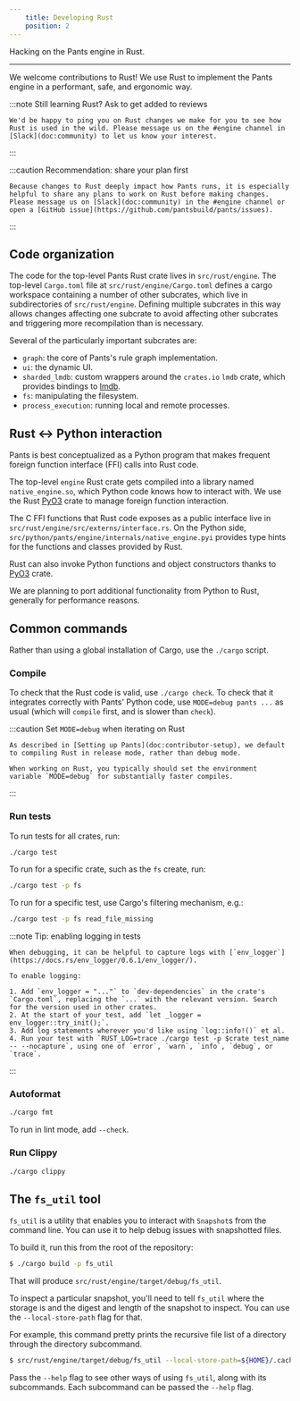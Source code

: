 ```yaml
---
    title: Developing Rust
    position: 2
---
```


Hacking on the Pants engine in Rust.

---

We welcome contributions to Rust! We use Rust to implement the Pants engine in a performant, safe, and ergonomic way.


:::note Still learning Rust? Ask to get added to reviews

    We'd be happy to ping you on Rust changes we make for you to see how Rust is used in the wild. Please message us on the #engine channel in [Slack](doc:community) to let us know your interest.
:::


:::caution Recommendation: share your plan first

    Because changes to Rust deeply impact how Pants runs, it is especially helpful to share any plans to work on Rust before making changes. Please message us on [Slack](doc:community) in the #engine channel or open a [GitHub issue](https://github.com/pantsbuild/pants/issues).
:::

Code organization
-----------------

The code for the top-level Pants Rust crate lives in `src/rust/engine`. The top-level `Cargo.toml` file at `src/rust/engine/Cargo.toml` defines a cargo workspace containing a number of other subcrates, which live in subdirectories of `src/rust/engine`. Defining multiple subcrates in this way allows changes affecting one subcrate to avoid affecting other subcrates and triggering more recompilation than is necessary.

Several of the particularly important subcrates are:

- `graph`: the core of Pants's rule graph implementation.
- `ui`: the dynamic UI.
- `sharded_lmdb`: custom wrappers around the `crates.io` `lmdb` crate, which provides bindings to [lmdb](https://en.wikipedia.org/wiki/Lightning_Memory-Mapped_Database).
- `fs`: manipulating the filesystem.
- `process_execution`: running local and remote processes.

Rust \<-> Python interaction
----------------------------

Pants is best conceptualized as a Python program that makes frequent foreign function interface (FFI) calls into Rust code. 

The top-level `engine` Rust crate gets compiled into a library named `native_engine.so`, which Python code knows how to interact with. We use the Rust [PyO3](https://pyo3.rs/) crate to manage foreign function interaction.

The C FFI functions that Rust code exposes as a public interface live in `src/rust/engine/src/externs/interface.rs`. On the Python side, `src/python/pants/engine/internals/native_engine.pyi` provides type hints for the functions and classes provided by Rust.

Rust can also invoke Python functions and object constructors thanks to [PyO3](https://pyo3.rs) crate.

We are planning to port additional functionality from Python to Rust, generally for performance reasons.

Common commands
---------------

Rather than using a global installation of Cargo, use the `./cargo` script.

### Compile

To check that the Rust code is valid, use `./cargo check`. To check that it integrates correctly with Pants' Python code, use `MODE=debug pants ...` as usual (which will `compile` first, and is slower than `check`).


:::caution Set `MODE=debug` when iterating on Rust

    As described in [Setting up Pants](doc:contributor-setup), we default to compiling Rust in release mode, rather than debug mode.
    
    When working on Rust, you typically should set the environment variable `MODE=debug` for substantially faster compiles.
:::

### Run tests

To run tests for all crates, run:

```bash
./cargo test
```

To run for a specific crate, such as the `fs` create, run:

```bash
./cargo test -p fs
```

To run for a specific test, use Cargo's filtering mechanism, e.g.:

```bash
./cargo test -p fs read_file_missing
```


:::note Tip: enabling logging in tests

    When debugging, it can be helpful to capture logs with [`env_logger`](https://docs.rs/env_logger/0.6.1/env_logger/).
    
    To enable logging:
    
    1. Add `env_logger = "..."` to `dev-dependencies` in the crate's `Cargo.toml`, replacing the `...` with the relevant version. Search for the version used in other crates.
    2. At the start of your test, add `let _logger = env_logger::try_init();`.
    3. Add log statements wherever you'd like using `log::info!()` et al.
    4. Run your test with `RUST_LOG=trace ./cargo test -p $crate test_name -- --nocapture`, using one of `error`, `warn`, `info`, `debug`, or `trace`.
:::

### Autoformat

```bash
./cargo fmt
```

To run in lint mode, add `--check`.

### Run Clippy

```bash
./cargo clippy
```

The `fs_util` tool
------------------

`fs_util` is a utility that enables you to interact with `Snapshot`s from the command line. You can use it to help debug issues with snapshotted files.

To build it, run this from the root of the repository:

```bash
$ ./cargo build -p fs_util
```

That will produce `src/rust/engine/target/debug/fs_util`.

To inspect a particular snapshot, you'll need to tell `fs_util` where the storage is and the digest and length of the snapshot to inspect. You can use the `--local-store-path` flag for that.

For example, this command pretty prints the recursive file list of a directory through the directory subcommand.

```bash
$ src/rust/engine/target/debug/fs_util --local-store-path=${HOME}/.cache/pants/lmdb_store directory cat-proto --output-format=recursive-file-list <digesh> <len>
```

Pass the `--help` flag to see other ways of using `fs_util`, along with its subcommands. Each subcommand can be passed the `--help` flag.